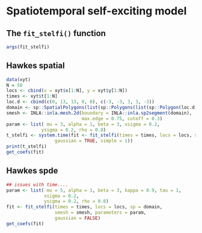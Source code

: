 # Spatiotemporal self-exciting model {#stelfi}

## The `fit_stelfi()` function

```r
args(fit_stelfi)
```

## Hawkes spatial

```r
data(xyt)
N = 50
locs <- cbind(x = xyt$x[1:N], y = xyt$y[1:N])
times <- xyt$t[1:N]
loc.d <- cbind(c(0, 13, 13, 0, 0), c(-3, -3, 3, 3, -3))
domain <- sp::SpatialPolygons(list(sp::Polygons(list(sp::Polygon(loc.d)),'0')))
smesh <- INLA::inla.mesh.2d(boundary = INLA::inla.sp2segment(domain), 
                            max.edge = 0.75, cutoff = 0.3)
param <- list( mu = 3, alpha = 1, beta = 3, xsigma = 0.2,
             ysigma = 0.2, rho = 0.8)
t_stelfi <- system.time(fit <- fit_stelfi(times = times, locs = locs, sp = domain, smesh = smesh, parameters = param,
                  gaussian = TRUE, simple = 1))
print(t_stelfi)
get_coefs(fit)
```


## Hawkes spde

```r

## issues with time....
param <- list( mu = 5, alpha = 1, beta = 3, kappa = 0.9, tau = 1,
              xsigma = 0.2,
              ysigma = 0.2, rho = 0.8)
fit <- fit_stelfi(times = times, locs = locs, sp = domain,
                  smesh = smesh, parameters = param,
                  gaussian = FALSE)
get_coefs(fit)
```